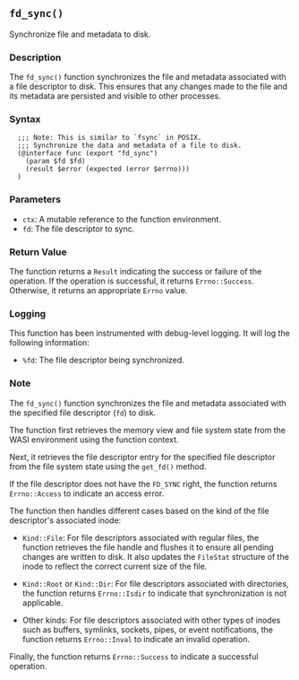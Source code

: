 ## `fd_sync()`

Synchronize file and metadata to disk.

### Description

The `fd_sync()` function synchronizes the file and metadata associated with a file descriptor to disk. This ensures that any changes made to the file and its metadata are persisted and visible to other processes.

### Syntax

```ebnf
  ;;; Note: This is similar to `fsync` in POSIX.
  ;;; Synchronize the data and metadata of a file to disk.
  (@interface func (export "fd_sync")
    (param $fd $fd)
    (result $error (expected (error $errno)))
  )
```
### Parameters

- `ctx`: A mutable reference to the function environment.
- `fd`: The file descriptor to sync.

### Return Value

The function returns a `Result` indicating the success or failure of the operation. If the operation is successful, it returns `Errno::Success`. Otherwise, it returns an appropriate `Errno` value.

### Logging

This function has been instrumented with debug-level logging. It will log the following information:

- `%fd`: The file descriptor being synchronized.

### Note

The `fd_sync()` function synchronizes the file and metadata associated with the specified file descriptor (`fd`) to disk.

The function first retrieves the memory view and file system state from the WASI environment using the function context.

Next, it retrieves the file descriptor entry for the specified file descriptor from the file system state using the `get_fd()` method.

If the file descriptor does not have the `FD_SYNC` right, the function returns `Errno::Access` to indicate an access error.

The function then handles different cases based on the kind of the file descriptor's associated inode:

- `Kind::File`: For file descriptors associated with regular files, the function retrieves the file handle and flushes it to ensure all pending changes are written to disk. It also updates the `FileStat` structure of the inode to reflect the correct current size of the file.

- `Kind::Root` or `Kind::Dir`: For file descriptors associated with directories, the function returns `Errno::Isdir` to indicate that synchronization is not applicable.

- Other kinds: For file descriptors associated with other types of inodes such as buffers, symlinks, sockets, pipes, or event notifications, the function returns `Errno::Inval` to indicate an invalid operation.

Finally, the function returns `Errno::Success` to indicate a successful operation.

